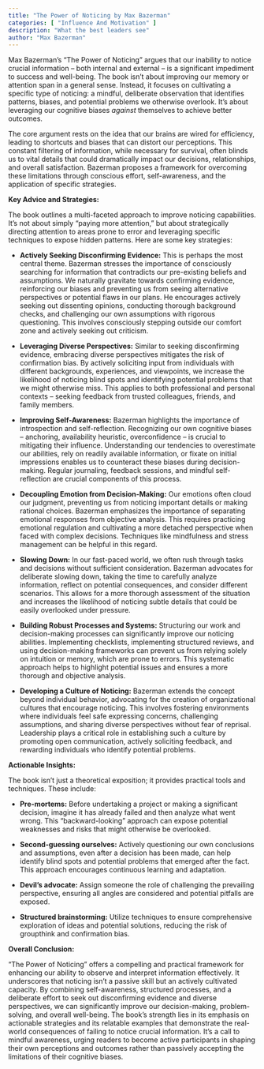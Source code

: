 ```yaml
---
title: "The Power of Noticing by Max Bazerman"
categories: [ "Influence And Motivation" ]
description: "What the best leaders see"
author: "Max Bazerman"
---
```

Max Bazerman's "The Power of Noticing" argues that our inability to notice crucial information – both internal and external – is a significant impediment to success and well-being.  The book isn't about improving our memory or attention span in a general sense. Instead, it focuses on cultivating a specific type of noticing: a mindful, deliberate observation that identifies patterns, biases, and potential problems we otherwise overlook.  It’s about leveraging our cognitive biases *against* themselves to achieve better outcomes.

The core argument rests on the idea that our brains are wired for efficiency, leading to shortcuts and biases that can distort our perceptions.  This constant filtering of information, while necessary for survival, often blinds us to vital details that could dramatically impact our decisions, relationships, and overall satisfaction.  Bazerman proposes a framework for overcoming these limitations through conscious effort, self-awareness, and the application of specific strategies.

**Key Advice and Strategies:**

The book outlines a multi-faceted approach to improve noticing capabilities.  It's not about simply "paying more attention," but about strategically directing attention to areas prone to error and leveraging specific techniques to expose hidden patterns. Here are some key strategies:

* **Actively Seeking Disconfirming Evidence:** This is perhaps the most central theme.  Bazerman stresses the importance of consciously searching for information that contradicts our pre-existing beliefs and assumptions. We naturally gravitate towards confirming evidence, reinforcing our biases and preventing us from seeing alternative perspectives or potential flaws in our plans.  He encourages actively seeking out dissenting opinions, conducting thorough background checks, and challenging our own assumptions with rigorous questioning.  This involves consciously stepping outside our comfort zone and actively seeking out criticism.

* **Leveraging Diverse Perspectives:**  Similar to seeking disconfirming evidence, embracing diverse perspectives mitigates the risk of confirmation bias.  By actively soliciting input from individuals with different backgrounds, experiences, and viewpoints, we increase the likelihood of noticing blind spots and identifying potential problems that we might otherwise miss.  This applies to both professional and personal contexts – seeking feedback from trusted colleagues, friends, and family members.

* **Improving Self-Awareness:** Bazerman highlights the importance of introspection and self-reflection. Recognizing our own cognitive biases – anchoring, availability heuristic, overconfidence – is crucial to mitigating their influence.  Understanding our tendencies to overestimate our abilities, rely on readily available information, or fixate on initial impressions enables us to counteract these biases during decision-making.  Regular journaling, feedback sessions, and mindful self-reflection are crucial components of this process.

* **Decoupling Emotion from Decision-Making:**  Our emotions often cloud our judgment, preventing us from noticing important details or making rational choices. Bazerman emphasizes the importance of separating emotional responses from objective analysis.  This requires practicing emotional regulation and cultivating a more detached perspective when faced with complex decisions. Techniques like mindfulness and stress management can be helpful in this regard.

* **Slowing Down:**  In our fast-paced world, we often rush through tasks and decisions without sufficient consideration.  Bazerman advocates for deliberate slowing down, taking the time to carefully analyze information, reflect on potential consequences, and consider different scenarios.  This allows for a more thorough assessment of the situation and increases the likelihood of noticing subtle details that could be easily overlooked under pressure.

* **Building Robust Processes and Systems:**  Structuring our work and decision-making processes can significantly improve our noticing abilities.  Implementing checklists, implementing structured reviews, and using decision-making frameworks can prevent us from relying solely on intuition or memory, which are prone to errors.  This systematic approach helps to highlight potential issues and ensures a more thorough and objective analysis.

* **Developing a Culture of Noticing:**  Bazerman extends the concept beyond individual behavior, advocating for the creation of organizational cultures that encourage noticing.  This involves fostering environments where individuals feel safe expressing concerns, challenging assumptions, and sharing diverse perspectives without fear of reprisal.  Leadership plays a critical role in establishing such a culture by promoting open communication, actively soliciting feedback, and rewarding individuals who identify potential problems.


**Actionable Insights:**

The book isn't just a theoretical exposition; it provides practical tools and techniques. These include:

* **Pre-mortems:**  Before undertaking a project or making a significant decision, imagine it has already failed and then analyze what went wrong. This "backward-looking" approach can expose potential weaknesses and risks that might otherwise be overlooked.

* **Second-guessing ourselves:**  Actively questioning our own conclusions and assumptions, even after a decision has been made, can help identify blind spots and potential problems that emerged after the fact.  This approach encourages continuous learning and adaptation.

* **Devil's advocate:**  Assign someone the role of challenging the prevailing perspective, ensuring all angles are considered and potential pitfalls are exposed.

* **Structured brainstorming:**  Utilize techniques to ensure comprehensive exploration of ideas and potential solutions, reducing the risk of groupthink and confirmation bias.


**Overall Conclusion:**

"The Power of Noticing" offers a compelling and practical framework for enhancing our ability to observe and interpret information effectively.  It underscores that noticing isn't a passive skill but an actively cultivated capacity. By combining self-awareness, structured processes, and a deliberate effort to seek out disconfirming evidence and diverse perspectives, we can significantly improve our decision-making, problem-solving, and overall well-being.  The book’s strength lies in its emphasis on actionable strategies and its relatable examples that demonstrate the real-world consequences of failing to notice crucial information.  It's a call to mindful awareness, urging readers to become active participants in shaping their own perceptions and outcomes rather than passively accepting the limitations of their cognitive biases.

